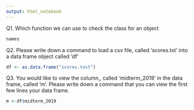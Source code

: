 ```yaml
---
output: html_notebook
---
```


Q1. Which function we can use to check the class for an object

```r
names
```


Q2. Please write down a command to load a csv file, called 'scores.txt' into a data frame object called 'df'

```r
df <- as.data.frame("scores.text")
```


Q3. You would like to view the column,, called 'midterm_2019' in the data frame, called 'm'. Please write down a command that you can view the first few lines your data frame.

```r
m <-df$midterm_2019
```

